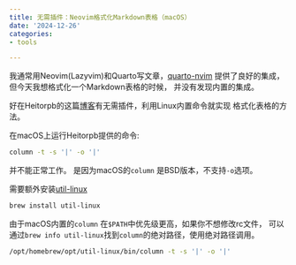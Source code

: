 ```yaml
---
title: 无需插件：Neovim格式化Markdown表格（macOS）
date: '2024-12-26'
categories:
- tools

---
```


我通常用Neovim(Lazyvim)和Quarto写文章，[quarto-nvim](https://github.com/quarto-dev/quarto-nvim)
提供了良好的集成，但今天我想格式化一个Markdown表格的时候，
并没有发现内置的集成。

好在Heitorpb的这篇[博客](https://heitorpb.github.io/bla/format-tables-in-vim/)有无需插件，利用Linux内置命令就实现
格式化表格的方法。

在macOS上运行Heitorpb提供的命令:

```bash
column -t -s '|' -o '|'
```

并不能正常工作。
是因为macOS的`column` 是BSD版本，不支持`-o`选项。

需要额外安装[util-linux](https://formulae.brew.sh/formula/util-linux#default)

```bash
brew install util-linux
```

由于macOS内置的`column` 在`$PATH`中优先级更高，如果你不想修改rc文件，
可以通过`brew info util-linux `找到`column`的绝对路径，使用绝对路径调用。

```bash
/opt/homebrew/opt/util-linux/bin/column -t -s '|' -o '|'

```